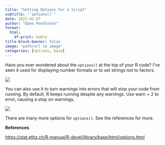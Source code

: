 ```yaml
---
title: "Setting Options for a Script"
subtitle: "`options()`"
date: 2022-02-07
author: "Eben Pendleton"
format:
  html:
    df-print: kable
title-block-banner: false
image: "path/url to image"
categories: [options, base]
---
```


Have you ever wondered about the `options()` at the top of your R code? I've seen it used for displaying number formats or to set strings not to factors.

![](images/oneliner_feb7_2022.png)

You can also use it to turn warnings into errors that will stop your code from running. By default, R keeps running despite any warnings. Use warn = 2 to error, causing a stop on warnings.

![](images/oneliner_feb7_2022(2).png)

There are many more options for `options()`. See the references for more.

**References**

<https://stat.ethz.ch/R-manual/R-devel/library/base/html/options.html>
